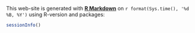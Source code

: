 
This web-site is generated with
[**R Markdown**](http://rmarkdown.rstudio.com/index.html)
on `r format(Sys.time(), '%d %B, %Y')` using R-version and packages: 

```r
sessionInfo()
```

